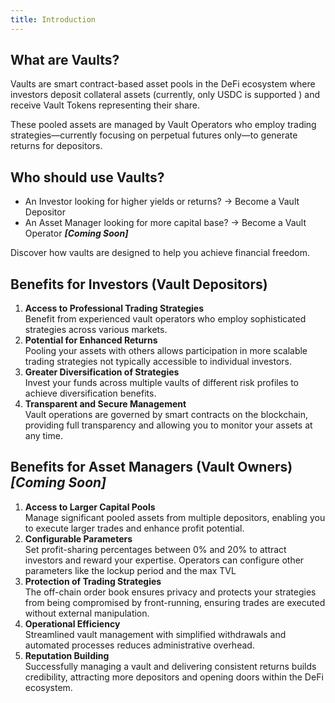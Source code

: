 ```yaml
---
title: Introduction
---
```

## What are Vaults?

Vaults are smart contract-based asset pools in the DeFi ecosystem where investors deposit collateral assets (currently, only USDC is supported ) and receive Vault Tokens representing their share.&#x20;

These pooled assets are managed by Vault Operators who employ trading strategies—currently focusing on perpetual futures only—to generate returns for depositors.



## Who should use Vaults?

* An Investor looking for higher yields or returns? -> Become a Vault Depositor
* An Asset Manager looking for more capital base? -> Become a Vault Operator _**\[Coming Soon]**_

Discover how vaults are designed to help you achieve financial freedom.



## Benefits for Investors (Vault Depositors)

1. **Access to Professional Trading Strategies**\
   Benefit from experienced vault operators who employ sophisticated strategies across various markets.
2. **Potential for Enhanced Returns**\
   Pooling your assets with others allows participation in more scalable trading strategies not typically accessible to individual investors.
3. **Greater Diversification of Strategies**\
   Invest your funds across multiple vaults of different risk profiles to achieve diversification benefits.
4. **Transparent and Secure Management**\
   Vault operations are governed by smart contracts on the blockchain, providing full transparency and allowing you to monitor your assets at any time.



## Benefits for Asset Managers (Vault Owners)  _\[Coming Soon]_

1. **Access to Larger Capital Pools**\
   Manage significant pooled assets from multiple depositors, enabling you to execute larger trades and enhance profit potential.
2. **Configurable Parameters**\
   Set profit-sharing percentages between 0% and 20% to attract investors and reward your expertise. Operators can configure other parameters like the lockup period and the max TVL
3. **Protection of Trading Strategies**\
   The off-chain order book ensures privacy and protects your strategies from being compromised by front-running, ensuring trades are executed without external manipulation.
4. **Operational Efficiency**\
   Streamlined vault management with simplified withdrawals and automated processes reduces administrative overhead.
5. **Reputation Building**\
   Successfully managing a vault and delivering consistent returns builds credibility, attracting more depositors and opening doors within the DeFi ecosystem.
